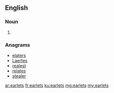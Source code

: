 ==English==

===Noun===
{{head|en|plural}}

# {{context|obsolete|lang=en}} {{plural of|earlet|lang=en|nocat=1}}

===Anagrams===
* [[elaters#English|elaters]]
* [[Laertes#English|Laertes]]
* [[realest#English|realest]]
* [[relates#English|relates]]
* [[stealer#English|stealer]]

[[ar:earlets]]
[[fr:earlets]]
[[ku:earlets]]
[[mg:earlets]]
[[my:earlets]]
